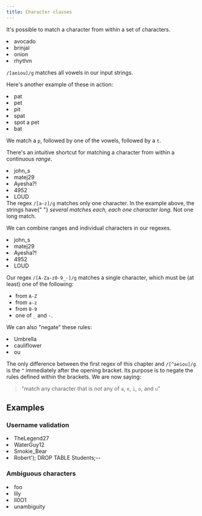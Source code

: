 ```yaml
---
title: Character classes
---
```


It's possible to match a character from within a set of characters.

<Example regex={/[aeiou]/g}>
    <li>avocado</li>
    <li>brinjal</li>
    <li>onion</li>
    <li>rhythm</li>
</Example>

`/[aeiou]/g` matches all vowels in our input strings.

Here's another example of these in action:

<Example regex={/p[aeiou]t/g}>
    <li>pat</li>
    <li>pet</li>
    <li>pit</li>
    <li>spat</li>
    <li>spot a pet</li>
    <li>bat</li>
</Example>

We match a `p`, followed by one of the vowels, followed by a `t`.

There's an intuitive shortcut for matching a character from within a continuous _range_.

<Example regex={/[a-z]/g}>
    <li>john_s</li>
    <li>matej29</li>
    <li>Ayesha?!</li>
    <li>4952</li>
    <li>LOUD</li>
</Example>
<Warning>
    The regex <code>/[a-z]/g</code> matches only one character. In the example
    above, the strings have{" "}
    <em>several matches each, each one character long</em>. Not one long match.
</Warning>

We can combine ranges and individual characters in our regexes.

<Example regex={/[A-Za-z0-9_-]/g}>
    <li>john_s</li>
    <li>matej29</li>
    <li>Ayesha?!</li>
    <li>4952</li>
    <li>LOUD</li>
</Example>

Our regex `/[A-Za-z0-9_-]/g` matches a single character, which must be (at least) one of the following:

-   from `A-Z`
-   from `a-z`
-   from `0-9`
-   one of `_` and `-`.

We can also "negate" these rules:

<Example regex={/[^aeiou]/g}>
    <li>Umbrella</li>
    <li>cauliflower</li>
    <li>ou</li>
</Example>

The only difference between the first regex of this chapter and `/[^aeiou]/g` is the `^` immediately after the opening bracket. Its purpose is to negate the rules defined within the brackets. We are now saying:

> "match any character that is _not_ any of `a`, `e`, `i`, `o`, and `u`"

## Examples

### Username validation

<Example regex={/^[a-zA-Z_0-9-]+$/g}>
    <li>TheLegend27</li>
    <li>WaterGuy12</li>
    <li>Smokie_Bear</li>
    <li>Robert'); DROP TABLE Students;--</li>
</Example>

### Ambiguous characters

<Example regex={/[^A-HJ-NP-Za-kmnp-z2-9]/g}>
    <li>foo</li>
    <li>lily</li>
    <li>lI0O1</li>
    <li>unambiguity</li>
</Example>
